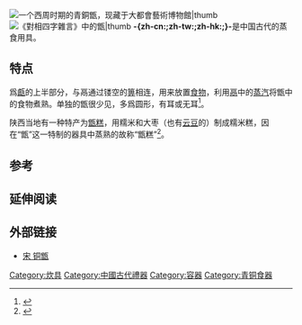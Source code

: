 [[File:西周_青銅甑-Part_of_a_Steamer_(Zeng)_MET_DP151385.jpg|一个西周时期的青銅甑，现藏于[[大都會藝術博物館]]|thumb]]
[[File:甑圖.png|《[[對相四字雜言]]》中的甑|thumb]]
'''-{zh-cn:{{ruby-py|甑|zèng}};zh-tw:{{ruby-zy|甑|ㄗㄥˋ}};zh-hk:{{ruby-py|甑|zang<sup>6</sup>}};}-'''是中国古代的蒸食用具。

== 特点 ==
爲[[甗|甗]]的上半部分，与鬲通过镂空的[[箅|箅]]相连，用来放置[[食物|食物]]，利用[[鬲|鬲]]中的[[蒸汽|蒸汽]]将甑中的食物煮熟。单独的甑很少见，多爲圆形，有耳或无耳<ref>{{Cite book|title=汉金文辑注|last=牟华林，钟桂玲著|publisher=北京：光明日报出版社|year=2017-01|isbn=|pages=40-41}}</ref>。

陕西当地有一种特产为[[甑糕|甑糕]]，用糯米和大枣（也有[[云豆|云豆]]的）制成糯米糕，因在“甑”这一特制的器具中蒸熟的故称“甑糕”<ref>{{Cite book|title=丝绸之路辞典|last=周伟洲，王欣主编|publisher=西安：陕西人民出版社|year=2018|isbn=978-7-224-13041-6|pages=614}}</ref>。

==参考 ==
{{reflist}}

== 延伸阅读 ==
{{Wikisource further reading}}

==外部链接==
*[https://web.archive.org/web/20100619124047/http://www.gg-art.com/include/viewDetail.php?columnid=50&colid=1546 宋 铜甑 ]

{{礼器}}
[[Category:炊具|Category:炊具]]
[[Category:中國古代禮器|Category:中國古代禮器]]
[[Category:容器|Category:容器]]
[[Category:青铜食器|Category:青铜食器]]